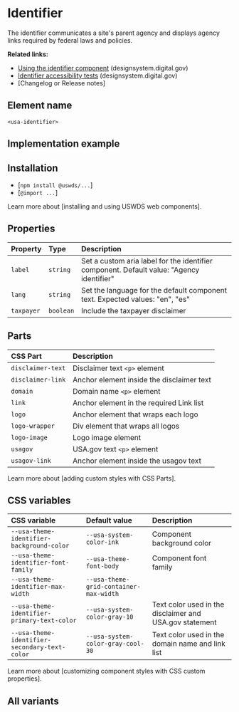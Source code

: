 
# Identifier

The identifier communicates a site's parent agency and displays agency links required by federal laws and policies.

**Related links:**

- [Using the identifier component](https://designsystem.digital.gov/components/identifier/) (designsystem.digital.gov)
- [Identifier accessibility tests](https://designsystem.digital.gov/components/identifier/) (designsystem.digital.gov)
- [Changelog or Release notes]

## Element name
`<usa-identifier>`

## Implementation example

<Canvas of={IdentifierStories.Default} />

## Installation
- [`npm install @uswds/...`]
- [`@import ...`]

Learn more about [installing and using USWDS web components].
## Properties

| Property | Type | Description |
|:--------|:--------|:--------|
| `label` | `string` | Set a custom aria label for the identifier component. Default value: "Agency identifier" |
| `lang` | `string` | Set the language for the default component text. Expected values: "en", "es"
| `taxpayer` | `boolean` | Include the taxpayer disclaimer |

## Parts

| CSS Part | Description |
| :------- | :---------- |
| `disclaimer-text` | Disclaimer text `<p>` element |
| `disclaimer-link` | Anchor element inside the disclaimer text |
| `domain` | Domain name `<p>` element |
| `link` | Anchor element in the required Link list |
| `logo` | Anchor element that wraps each logo |
| `logo-wrapper` | Div element that wraps all logos |
| `logo-image` | Logo image element |
| `usagov` | USA.gov text `<p>` element |
| `usagov-link` | Anchor element inside the usagov text |

Learn more about [adding custom styles with CSS Parts].


## CSS variables
| CSS variable | Default value | Description |
|:--------|:--------|:--------|
|`--usa-theme-identifier-background-color` | `--usa-system-color-ink` | Component background color |
|`--usa-theme-identifier-font-family` | `--usa-theme-font-body` | Component font family |
|`--usa-theme-identifier-max-width` | `--usa-theme-grid-container-max-width` | |
|`--usa-theme-identifier-primary-text-color` | `--usa-system-color-gray-10` | Text color used in the disclaimer and USA.gov statement |
|`--usa-theme-identifier-secondary-text-color` | `--usa-system-color-gray-cool-30` | Text color used in the domain name and link list |

Learn more about [customizing component styles with CSS custom properties].

## All variants

<Stories />
